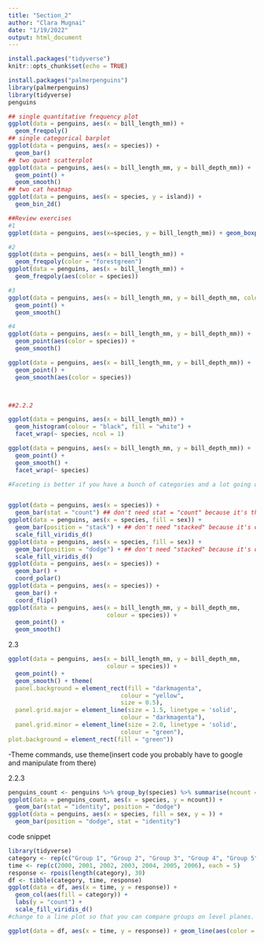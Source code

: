 ```yaml
---
title: "Section_2"
author: "Clara Mugnai"
date: "1/19/2022"
output: html_document
---
```


```r
install.packages("tidyverse")
knitr::opts_chunk$set(echo = TRUE)
```

```r
install.packages("palmerpenguins")
library(palmerpenguins)
library(tidyverse)
penguins

## single quantitative frequency plot
ggplot(data = penguins, aes(x = bill_length_mm)) +
  geom_freqpoly() 
## single categorical barplot
ggplot(data = penguins, aes(x = species)) +
  geom_bar()
## two quant scatterplot
ggplot(data = penguins, aes(x = bill_length_mm, y = bill_depth_mm)) +
  geom_point() +
  geom_smooth()
## two cat heatmap
ggplot(data = penguins, aes(x = species, y = island)) +
  geom_bin_2d()

##Review exercises
#1
ggplot(data = penguins, aes(x=species, y = bill_length_mm)) + geom_boxplot()

#2
ggplot(data = penguins, aes(x = bill_length_mm)) +
  geom_freqpoly(color = "forestgreen") 
ggplot(data = penguins, aes(x = bill_length_mm)) +
  geom_freqpoly(aes(color = species)) 

#3
ggplot(data = penguins, aes(x = bill_length_mm, y = bill_depth_mm, color = species)) +
  geom_point() +
  geom_smooth()

#4
ggplot(data = penguins, aes(x = bill_length_mm, y = bill_depth_mm)) +
  geom_point(aes(color = species)) +
  geom_smooth()

ggplot(data = penguins, aes(x = bill_length_mm, y = bill_depth_mm)) +
  geom_point() +
  geom_smooth(aes(color = species))



##2.2.2

ggplot(data = penguins, aes(x = bill_length_mm)) +
  geom_histogram(colour = "black", fill = "white") +
  facet_wrap(~ species, ncol = 1)

ggplot(data = penguins, aes(x = bill_length_mm, y = bill_depth_mm)) +
  geom_point() +
  geom_smooth() +
  facet_wrap(~ species)

#Faceting is better if you have a bunch of categories and a lot going on, or if there is a lot of overlap. Color is nicer to look at and easier to do comparisons if you have a "nice" plot to work with and relatively few categories.


ggplot(data = penguins, aes(x = species)) +
  geom_bar(stat = "count") ## don't need stat = "count" because it's the default.
ggplot(data = penguins, aes(x = species, fill = sex)) +
  geom_bar(position = "stack") + ## don't need "stacked" because it's default
  scale_fill_viridis_d()
ggplot(data = penguins, aes(x = species, fill = sex)) +
  geom_bar(position = "dodge") + ## don't need "stacked" because it's default
  scale_fill_viridis_d()
ggplot(data = penguins, aes(x = species)) +
  geom_bar() +
  coord_polar()
ggplot(data = penguins, aes(x = species)) + 
  geom_bar() +
  coord_flip()
ggplot(data = penguins, aes(x = bill_length_mm, y = bill_depth_mm,
                            colour = species)) +
  geom_point() +
  geom_smooth()
```


2.3 
```r
ggplot(data = penguins, aes(x = bill_length_mm, y = bill_depth_mm,
                            colour = species)) +
  geom_point() +
  geom_smooth() + theme(
  panel.background = element_rect(fill = "darkmagenta",
                                colour = "yellow",
                                size = 0.5),
  panel.grid.major = element_line(size = 1.5, linetype = 'solid',
                                colour = "darkmagenta"), 
  panel.grid.minor = element_line(size = 2.0, linetype = 'solid',
                                colour = "green"),
plot.background = element_rect(fill = "green"))
```
-Theme commands, use theme(insert code you probably have to google and manipulate from there)

2.2.3
```r
penguins_count <- penguins %>% group_by(species) %>% summarise(ncount =n())
ggplot(data = penguins_count, aes(x = species, y = ncount)) +
  geom_bar(stat = "identity", position = "dodge")
ggplot(data = penguins, aes(x = species, fill = sex, y = )) +
  geom_bar(position = "dodge", stat = "identity") 
```

code snippet
```r
library(tidyverse)
category <- rep(c("Group 1", "Group 2", "Group 3", "Group 4", "Group 5"), 7)
time <- rep(c(2000, 2001, 2002, 2003, 2004, 2005, 2006), each = 5) 
response <- rpois(length(category), 30)
df <- tibble(category, time, response)
ggplot(data = df, aes(x = time, y = response)) +
  geom_col(aes(fill = category)) +
  labs(y = "count") +
  scale_fill_viridis_d()
#change to a line plot so that you can compare groups on level planes.

ggplot(data = df, aes(x = time, y = response)) + geom_line(aes(color = category)) + scale_color_viridis_d()
```


